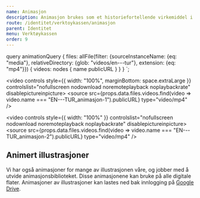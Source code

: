 ```yaml
---
name: Animasjon
description: Animasjon brukes som et historiefortellende virkemiddel i identiteten. Vi åpner logoen, viser kontrastene i kollektiv-Norge og lar innholdet stå sentralt. 
route: /identitet/verktoykassen/animasjon
parent: Identitet
menu: Verktøykassen
order: 9
---
```




query animationQuery {
  files: allFile(filter: {sourceInstanceName: {eq: "media"}, relativeDirectory: {glob: "videos/en---tur"}, extension: {eq: "mp4"}}) {
    videos: nodes {
      name
      publicURL
    }
  }
}
`;

<PageHeader />

<video controls style={{ width: "100%", marginBottom: space.extraLarge }} controlslist="nofullscreen nodownload noremoteplayback noplaybackrate" disablepictureinpicture>
    <source src={props.data.files.videos.find(video => video.name === "EN---TUR_animasjon-1").publicURL} type="video/mp4" />
</video> 

<video controls style={{ width: "100%" }} controlslist="nofullscreen nodownload noremoteplayback noplaybackrate" disablepictureinpicture>
    <source src={props.data.files.videos.find(video => video.name === "EN---TUR_animasjon-2").publicURL} type="video/mp4" />
</video> 

## Animert illustrasjoner

Vi har også animasjoner for mange av illustrasjonen våre, og jobber med å utvide animasjonsbiblioteket. Disse animasjonene kan bruke på alle digitale flater. Animasjoner av illustrasjoner kan lastes ned bak innlogging på [Google Drive](https://drive.google.com/drive/folders/151XETkW3uniEIEEb0fbn2U2XipRKDNxb?usp=drive_link).